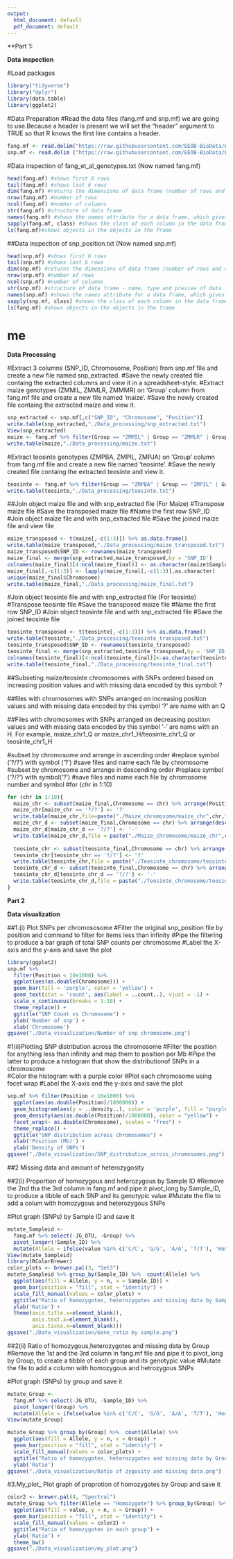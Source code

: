 ```yaml
---
output:
  html_document: default
  pdf_document: default
---
```

**Part 1: 

**Data inspection**

#Load packages
```r
library("tidyverse")
library("dplyr")
library(data.table)
library(ggplot2)
```

#Data Preparation
#Read the data files (fang.mf and snp.mf) we are going to use.Because a header is present we will set the “header” argument to TRUE so that R knows the first line contains a header.

```r
fang.mf <- read.delim("https://raw.githubusercontent.com/EEOB-BioData/BCB546-Spring2022/main/assignments/UNIX_Assignment/fang_et_al_genotypes.txt", header = TRUE)
snp.mf <- read.delim ("https://raw.githubusercontent.com/EEOB-BioData/BCB546-Spring2022/main/assignments/UNIX_Assignment/snp_position.txt", header = TRUE)
```
#Data inspection of fang_et_al_genotypes.txt (Now named fang.mf)
```r
head(fang.mf) #shows first 6 rows
tail(fang.mf) #shows last 6 rows
dim(fang.mf) #returns the dimensions of data frame (number of rows and number of columns)
nrow(fang.mf) #number of rows
ncol(fang.mf) #number of columns
str(fang.mf) #structure of data frame 
names(fang.mf) #shows the names attribute for a data frame, which gives the column names
sapply(fang.mf, class) #shows the class of each column in the data frame
ls(fang.mf)#shows objects in the objects in the frame
```
##Data inspection of snp_position.txt (Now named snp.mf)
```r
head(snp.mf) #shows first 6 rows
tail(snp.mf) #shows last 6 rows
dim(snp.mf) #returns the dimensions of data frame (number of rows and number of columns)
nrow(snp.mf) #number of rows
ncol(snp.mf) #number of columns
str(snp.mf) #structure of data frame - name, type and preview of data in each column
names(snp.mf) #shows the names attribute for a data frame, which gives the column names
sapply(snp.mf, class) #shows the class of each column in the data frame
ls(fang.mf) #shows objects in the objects in the frame
```
# me
**Data Processing** 

#Extract 3 columns (SNP_ID, Chromosome, Position) from snp.mf file and create a new file named snp_extracted.
#Save the newly created file containg the extracted columns and view it in a spreadsheet-style.
#Extract maize genotypes (ZMMIL, ZMMLR, ZMMMR) on 'Group' column from fang.mf file and create a new file named 'maize'.
#Save the newly created file containg the extracted maize and view it.
```r
snp_extracted <- snp.mf[,c("SNP_ID", "Chromosome", "Position")]
write.table(snp_extracted,"./Data_processing/snp_extracted.txt")
View(snp_extracted)
maize <- fang.mf %>% filter(Group == "ZMMIL" | Group == "ZMMLR" | Group == "ZMMMR")
write.table(maize,"./Data_processing/maize.txt")
```
#Extract teosinte genotypes (ZMPBA, ZMPIL, ZMPJA) on 'Group' column from fang.mf file and create a new file named 'teosinte'.
#Save the newly created file containg the extracted teosinte and view it.

```r
teosinte <- fang.mf %>% filter(Group == "ZMPBA" | Group == "ZMPIL" | Group == "ZMPJA")
write.table(teosinte,"./Data_processing/teosinte.txt")
```
##Join object maize file and with snp_extracted file (For Maize)
#Transpose maize file
#Save the transposed maize file
#Name the first row SNP_ID
#Join object maize file and with snp_extracted file
#Save the joined maize file and view file
```r
maize_transposed <- t(maize[,-c(1:3)]) %>% as.data.frame()
write.table(maize_transposed,"./Data_processing/maize_transposed.txt")
maize_transposed$SNP_ID <- rownames(maize_transposed)
maize_final <- merge(snp_extracted,maize_transposed,by = 'SNP_ID')
colnames(maize_final)[4:ncol(maize_final)] <- as.character(maize$Sample_ID)
maize_final[,-c(1:3)] <- lapply(maize_final[,-c(1:3)],as.character)
unique(maize_final$Chromosome)
write.table(maize_final,"./Data_processing/maize_final.txt")
```
#Join object teosinte file and with snp_extracted file (For teosinte)
#Transpose teosinte file
#Save the transposed maize file
#Name the first row SNP_ID
#Join object teosinte file and with snp_extracted file
#Save the joined teosinte file
```r
teosinte_transposed <- t(teosinte[,-c(1:3)]) %>% as.data.frame()
write.table(teosinte,"./Data_processing/teosinte_transposed.txt")
teosinte_transposed$SNP_ID <- rownames(teosinte_transposed)
teosinte_final <- merge(snp_extracted,teosinte_transposed,by = 'SNP_ID')
colnames(teosinte_final)[4:ncol(teosinte_final)]<-as.character(teosinte$Sample_I)
write.table(teosinte_final,"./Data_processing/teosinte_final.txt")
```

##Subseting maize/teosinte chromosomes with SNPs ordered based on increasing position values and with missing data encoded by this symbol: ?

##files with chromosomes with SNPs arranged on increasing position values and with missing data encoded by this symbol '?' are name with an Q

##Files with chromosomes with SNPs arranged on decreasing position values and with missing data encoded by this symbol '-' are name with an H. For example, maize_chr1_Q or maize_chr1_H/teosinte_chr1_Q or teosinte_chr1_H

#subset by chromosome and arrange in ascending order
#replace symbol ('?/?') with symbol ('?')
#save files and name each file by chromosome
#subset by chromosome and arrange in descending order
#replace symbol ('?/?') with symbol('?')
#save files and name each file by chromosome number and symbol
#for (chr in 1:10) 
```r

for (chr in 1:10){
  maize_chr <- subset(maize_final,Chromosome == chr) %>% arrange(Position) 
  maize_chr[maize_chr == '?/?'] <- '?' 
  write.table(maize_chr,file=paste("./Maize_chromosome/maize_chr",chr,"_Q.txt",sep = "")) 
  maize_chr_d <- subset(maize_final,Chromosome == chr) %>% arrange(desc(Position))
  maize_chr_d[maize_chr_d == '?/?'] <- '-' 
  write.table(maize_chr_d,file = paste("./Maize_chromosome/maize_chr",chr,"_H.txt",sep = ""))
  
  teosinte_chr <- subset(teosinte_final,Chromosome == chr) %>% arrange(Position)
  teosinte_chr[teosinte_chr == '?/?'] <- '?'
  write.table(teosinte_chr,file = paste("./Teosinte_chromosome/teosinte_chr",chr,"_Q.txt",sep = ""))
  teosinte_chr_d <- subset(teosinte_final,Chromosome == chr) %>% arrange(desc(Position))
  teosinte_chr_d[teosinte_chr_d == '?/?'] <- '-'
  write.table(teosinte_chr_d,file = paste("./Teosinte_chromosome/teosinte_chr",chr,"_H.txt",sep = ""))
}
```

**Part 2**
  
**Data visualization**
  

##1.(i) Plot SNPs per chromososome
#Filter the original snp_position file by position and command to filter for items less than infinity
#Pipe the filtering to produce a bar graph of total SNP counts per chromosome
#Label the X-axis and the y-axis and save the plot
  
```r
library(ggplot2)
snp.mf %>% 
  filter(Position < 10e1000) %>% 
  ggplot(aes(as.double(Chromosome))) +
  geom_bar(fill = 'purple', color = 'yellow') + 
  geom_text(stat = 'count', aes(label = ..count..), vjust = -1) +
  scale_x_continuous(breaks = 1:10) +
  theme_replace() +
  ggtitle("SNP Count vs Chromosome") +
  ylab('Number of snp') +
  xlab('Chromosome') 
ggsave("./Data_visualization/Number of snp_chromosome.png")
```
#1(ii)Plotting SNP distribution across the chromosome
#Filter the position for anything less than infinity and map them to position per Mb
#Pipe the latter to produce a histogram that show the distributionof SNPs in a chromosome  
#Color the histogram with a purple color
#Plot each chromosome using facet wrap
#Label the X-axis and the y-axis and save the plot
```r
snp.mf %>% filter(Position < 10e1000) %>% 
  ggplot(aes(as.double(Position)/1000000)) +
  geom_histogram(aes(y = ..density..), color = 'purple', fill = "purple", alpha = 0.4, bins = 20) + 
  geom_density(aes(as.double(Position)/1000000), color = "yellow") + 
  facet_wrap(~ as.double(Chromosome), scales = "free") +
  theme_replace() +
  ggtitle("SNP distribution across chromosomes") +
  xlab('Position (Mb)') +
  ylab('Density of SNPs')
ggsave("./Data_visualization/SNP_distribution_across_chromosomes.png")
```
##2 Missing data and amount of heterozygosity

##2(i) Proportion of homozygous and heterozygous by Sample ID 
#Remove the 2nd tha the 3rd column in fang.mf and pipe it pivot_long by Sample_ID, to produce a tibble of each SNP and its genotypic value 
#Mutate the file to add a colum with homozygous and heterozygous SNPs 


#Plot graph (SNPs) by Sample ID and save it
```r
mutate_Sampleid <- 
  fang.mf %>% select(-JG_OTU, -Group) %>%   
  pivot_longer(!Sample_ID) %>% 
  mutate(Allele = ifelse(value %in% c('C/C', 'G/G', 'A/A', 'T/T'), 'Homozygote', ifelse(value == '?/?', 'MD', 'Heterozygote')))
View(mutate_Sampleid)
library(RColorBrewer)
color_plots <- brewer.pal(3, "Set3")
mutate_Sampleid %>% group_by(Sample_ID) %>%  count(Allele) %>% 
  ggplot(aes(fill = Allele, y = n, x = Sample_ID)) +
  geom_bar(position = "fill", stat = "identity") +
  scale_fill_manual(values = color_plots) +
  ggtitle("Ratio of homozygotes, heterozygotes and missing data by Sample ID ") +
  ylab('Ratio') +
  theme(axis.title.x=element_blank(),
        axis.text.x=element_blank(),
        axis.ticks.x=element_blank())
ggsave("./Data_visualization/Gene_ratio by sample.png")
```

##2(ii) Ratio of homozygous,heterozygotes and missing data by Group
#Remove the 1st and the 3rd column in fang.mf file and pipe it to pivot_long by Group, to create a tibble of each group and its genotypic value 
#Mutate the file to add a column with homozygous and hetrozygous SNPs 

#Plot graph (SNPs) by group and save it 
```r
mutate_Group <- 
  fang.mf %>% select(-JG_OTU, -Sample_ID) %>%   
  pivot_longer(!Group) %>% 
  mutate(Allele = ifelse(value %in% c('C/C', 'G/G', 'A/A', 'T/T'), 'Homozygote', ifelse(value == '?/?', 'MD', 'Heterozygote')))  
View(mutate_Group)

mutate_Group %>% group_by(Group) %>%  count(Allele) %>% 
  ggplot(aes(fill = Allele, y = n, x = Group)) +
  geom_bar(position = "fill", stat = "identity") +
  scale_fill_manual(values = color_plots) +
  ggtitle("Ratio of homozygotes, heterozygotes and missing data by Group ") +
  ylab('Ratio') 
ggsave("./Data_visualization/Ratio of zygosity and missing data.png")
```
#3.My_plot_ Plot graph of proprotion of homozygotes by Group and save it

```r
color2 <- brewer.pal(4, "Spectral")
mutate_Group %>% filter(Allele == "Homozygote") %>% group_by(Group) %>%  count(value) %>% 
  ggplot(aes(fill = value, y = n, x = Group)) +
  geom_bar(position = "fill", stat = "identity") +
  scale_fill_manual(values = color2) +
  ggtitle("Ratio of homozygotes in each group") +
  ylab('Ratio') +
  theme_bw()
ggsave("./Data_visualization/my_plot.png")
```
